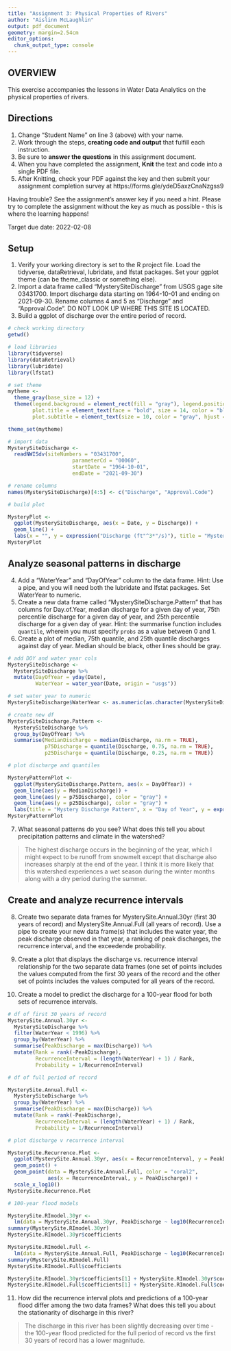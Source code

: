 ```yaml
---
title: "Assignment 3: Physical Properties of Rivers"
author: "Aislinn McLaughlin"
output: pdf_document
geometry: margin=2.54cm
editor_options: 
  chunk_output_type: console
---
```


## OVERVIEW

This exercise accompanies the lessons in Water Data Analytics on the physical properties of rivers. 

## Directions
1. Change "Student Name" on line 3 (above) with your name.
2. Work through the steps, **creating code and output** that fulfill each instruction.
3. Be sure to **answer the questions** in this assignment document.
4. When you have completed the assignment, **Knit** the text and code into a single PDF file.
5. After Knitting, check your PDF against the key and then submit your assignment completion survey at https://forms.gle/ydeD5axzCnaNzgss9

Having trouble? See the assignment's answer key if you need a hint. Please try to complete the assignment without the key as much as possible - this is where the learning happens!

Target due date: 2022-02-08

## Setup

1. Verify your working directory is set to the R project file. Load the tidyverse, dataRetrieval, lubridate, and lfstat packages. Set your ggplot theme (can be theme_classic or something else).
2. Import a data frame called "MysterySiteDischarge" from USGS gage site 03431700. Import discharge data starting on 1964-10-01 and ending on 2021-09-30. Rename columns 4 and 5 as "Discharge" and "Approval.Code". DO NOT LOOK UP WHERE THIS SITE IS LOCATED. 
3. Build a ggplot of discharge over the entire period of record. 

```r
# check working directory 
getwd()

# load libraries
library(tidyverse)
library(dataRetrieval)
library(lubridate)
library(lfstat)

# set theme
mytheme <-
  theme_gray(base_size = 12) +
  theme(legend.background = element_rect(fill = "gray"), legend.position = "bottom",
        plot.title = element_text(face = "bold", size = 14, color = "black", hjust = 0.5),
        plot.subtitle = element_text(size = 10, color = "gray", hjust = 0.5))

theme_set(mytheme)

# import data
MysterySiteDischarge <-
  readNWISdv(siteNumbers = "03431700",
                     parameterCd = "00060",
                     startDate = "1964-10-01",
                     endDate = "2021-09-30")

# rename columns
names(MysterySiteDischarge)[4:5] <- c("Discharge", "Approval.Code")

# build plot

MysteryPlot <- 
  ggplot(MysterySiteDischarge, aes(x = Date, y = Discharge)) +
  geom_line() +
  labs(x = "", y = expression("Discharge (ft"^3*"/s)"), title = "Mystery Site")
MysteryPlot

```

## Analyze seasonal patterns in discharge

4. Add a "WaterYear" and "DayOfYear" column to the data frame. Hint: Use a pipe, and you will need both the lubridate and lfstat packages. Set WaterYear to numeric.
5. Create a new data frame called "MysterySiteDischarge.Pattern" that has columns for Day.of.Year, median discharge for a given day of year, 75th percentile discharge for a given day of year, and 25th percentile discharge for a given day of year. Hint: the summarise function includes `quantile`, wherein you must specify `probs` as a value between 0 and 1.
6. Create a plot of median, 75th quantile, and 25th quantile discharges against day of year. Median should be black, other lines should be gray. 
```r
# add DOY and water year cols
MysterySiteDischarge <-
  MysterySiteDischarge %>%
  mutate(DayOfYear = yday(Date),
         WaterYear = water_year(Date, origin = "usgs")) 

# set water year to numeric
MysterySiteDischarge$WaterYear <- as.numeric(as.character(MysterySiteDischarge$WaterYear))

# create new df
MysterySiteDischarge.Pattern <-
  MysterySiteDischarge %>%
  group_by(DayOfYear) %>%
  summarise(MedianDischarge = median(Discharge, na.rm = TRUE),
            p75Discharge = quantile(Discharge, 0.75, na.rm = TRUE),
            p25Discharge = quantile(Discharge, 0.25, na.rm = TRUE))

# plot discharge and quantiles

MysteryPatternPlot <-
  ggplot(MysterySiteDischarge.Pattern, aes(x = DayOfYear)) +
  geom_line(aes(y = MedianDischarge)) +
  geom_line(aes(y = p75Discharge), color = "gray") +
  geom_line(aes(y = p25Discharge), color = "gray") +
  labs(title = "Mystery Discharge Pattern", x = "Day of Year", y = expression("Discharge (ft"^3*"/s)"))
MysteryPatternPlot

```

7. What seasonal patterns do you see? What does this tell you about precipitation patterns and climate in the watershed?

> The highest discharge occurs in the beginning of the year, which I might expect to be runoff from snowmelt except that discharge also increases sharply at the end of the year. I think it is more likely that this watershed experiences a wet season during the winter months along with a dry period during the summer.

## Create and analyze recurrence intervals

8. Create two separate data frames for MysterySite.Annual.30yr (first 30 years of record) and MysterySite.Annual.Full (all years of record). Use a pipe to create your new data frame(s) that includes the water year, the peak discharge observed in that year, a ranking of peak discharges, the recurrence interval, and the exceedende probability.

9. Create a plot that displays the discharge vs. recurrence interval relationship for the two separate data frames (one set of points includes the values computed from the first 30 years of the record and the other set of points includes the values computed for all years of the record. 

10. Create a model to predict the discharge for a 100-year flood for both sets of recurrence intervals. 

```r
# df of first 30 years of record
MysterySite.Annual.30yr <-
  MysterySiteDischarge %>%
  filter(WaterYear < 1996) %>%
  group_by(WaterYear) %>%
  summarise(PeakDischarge = max(Discharge)) %>%
  mutate(Rank = rank(-PeakDischarge),
         RecurrenceInterval = (length(WaterYear) + 1) / Rank,
         Probability = 1/RecurrenceInterval)

# df of full period of record

MysterySite.Annual.Full <-
  MysterySiteDischarge %>%
  group_by(WaterYear) %>%
  summarise(PeakDischarge = max(Discharge)) %>%
  mutate(Rank = rank(-PeakDischarge),
         RecurrenceInterval = (length(WaterYear) + 1) / Rank,
         Probability = 1/RecurrenceInterval)

# plot discharge v recurrence interval

MysterySite.Recurrence.Plot <-
  ggplot(MysterySite.Annual.30yr, aes(x = RecurrenceInterval, y = PeakDischarge)) +
  geom_point() +
  geom_point(data = MysterySite.Annual.Full, color = "coral2", 
             aes(x = RecurrenceInterval, y = PeakDischarge)) +
  scale_x_log10()
MysterySite.Recurrence.Plot

# 100-year flood models

MysterySite.RImodel.30yr <-
  lm(data = MysterySite.Annual.30yr, PeakDischarge ~ log10(RecurrenceInterval))
summary(MysterySite.RImodel.30yr)
MysterySite.RImodel.30yr$coefficients

MysterySite.RImodel.Full <-
  lm(data = MysterySite.Annual.Full, PeakDischarge ~ log10(RecurrenceInterval))
summary(MysterySite.RImodel.Full)
MysterySite.RImodel.Full$coefficients

MysterySite.RImodel.30yr$coefficients[1] + MysterySite.RImodel.30yr$coefficients[2]*log10(100)
MysterySite.RImodel.Full$coefficients[1] + MysterySite.RImodel.Full$coefficients[2]*log10(100)

```

11. How did the recurrence interval plots and predictions of a 100-year flood differ among the two data frames? What does this tell you about the stationarity of discharge in this river?

> The discharge in this river has been slightly decreasing over time - the 100-year flood predicted for the full period of record vs the first 30 years of record has a lower magnitude.


